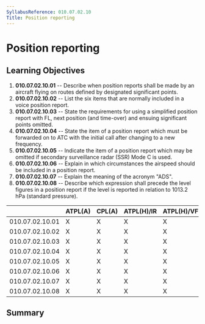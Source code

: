 ```yaml
---
SyllabusReference: 010.07.02.10
Title: Position reporting
---
```


# Position reporting

## Learning Objectives

1.  **010.07.02.10.01** -- Describe when position reports shall be made by an
    aircraft flying on routes defined by designated significant points.
2.  **010.07.02.10.02** -- List the six items that are normally included in a
    voice position report.
3.  **010.07.02.10.03** -- State the requirements for using a simplified
    position report with FL, next position (and time-over) and ensuing
    significant points omitted.
4.  **010.07.02.10.04** -- State the item of a position report which must be
    forwarded on to ATC with the initial call after changing to a new frequency.
5.  **010.07.02.10.05** -- Indicate the item of a position report which may be
    omitted if secondary surveillance radar (SSR) Mode C is used.
6.  **010.07.02.10.06** -- Explain in which circumstances the airspeed should be
    included in a position report.
7.  **010.07.02.10.07** -- Explain the meaning of the acronym "ADS".
8.  **010.07.02.10.08** -- Describe which expression shall precede the level
    figures in a position report if the level is reported in relation to 1013.2
    hPa (standard pressure).

|                 | ATPL(A) | CPL(A) | ATPL(H)/IR | ATPL(H)/VFR | CPL(H) | IR  | CBIR(A) |
| --------------- | ------- | ------ | ---------- | ----------- | ------ | --- | ------- |
| 010.07.02.10.01 | X       | X      | X          | X           | X      | X   | X       |
| 010.07.02.10.02 | X       | X      | X          | X           | X      | X   | X       |
| 010.07.02.10.03 | X       | X      | X          | X           | X      | X   | X       |
| 010.07.02.10.04 | X       | X      | X          | X           | X      | X   | X       |
| 010.07.02.10.05 | X       | X      | X          | X           | X      | X   | X       |
| 010.07.02.10.06 | X       | X      | X          | X           | X      | X   |         |
| 010.07.02.10.07 | X       | X      | X          | X           | X      | X   |         |
| 010.07.02.10.08 | X       | X      | X          | X           | X      | X   |         |

## Summary
